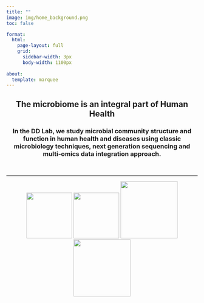 ```yaml
---
title: ""
image: img/home_background.png
toc: false

format: 
  html:
    page-layout: full
    grid:
      sidebar-width: 3px
      body-width: 1100px
    
about: 
  template: marquee
---
```


::: {style="text-align: center"}
# The microbiome is an integral part of Human Health
:::

::: {style="text-align: center"}
### In the DD Lab, we study microbial community structure and function in human health and diseases using classic microbiology techniques, next generation sequencing and multi-omics data integration approach.
:::

\

------------------------------------------------------------------------

::: {style="text-align: center"}
![](img/funding/nccs.jpg){width="120"} ![](img/funding/dbt.png){width="120"} ![](img/funding/dst.png){width="150"} ![](img/funding/bill.png){width="150"}
:::
